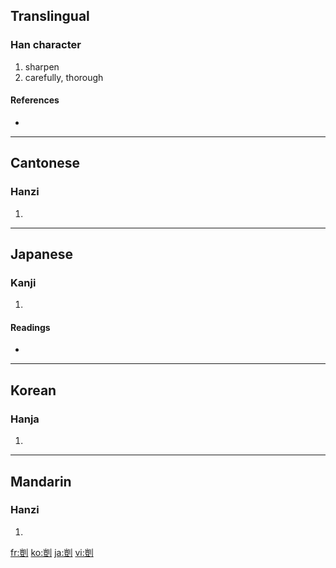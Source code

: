 {{also|剀}}
==Translingual==

===Han character===
{{Han char|rn=18|rad=刀|as=10|sn=12|four=2210<sub>0</sub>|canj=山廿中弓 (UTLN)}}

# sharpen
# carefully, thorough

====References====
* {{Han ref|kx=0142.450|dkj=02122|dj=0323.080|hdz=10350.070|uh=5274|ud=21108|bh=B3CF|bd=46031}}

----

==Cantonese==

===Hanzi===
{{yue-hanzi|jyut=|y=hoi2}}

# {{defn|Cantonese}}

----

==Japanese==

===Kanji===
{{ja-kanji|grade=|rs=刀10}}

# {{defn|Japanese}}

====Readings====
* {{ja-readings|on=[[がい]] (gai), [[かい]] (kai)|kun=[[きる]] (kiru), [[こする]] (kosuru)}}

----

==Korean==

===Hanja===
{{ko-hanja|hangeul=개|rv=gae|mr=kae}}

# {{defn|Korean}}

----

==Mandarin==

===Hanzi===
{{cmn-hanzi|sim=剀|pin=[[kǎi]] ([[kai3]])|wg=k'ai<sup>3</sup>}}

# {{defn|Mandarin}}

[[fr:剴]]
[[ko:剴]]
[[ja:剴]]
[[vi:剴]]